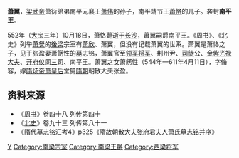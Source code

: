 '''蕭翼'''，[[梁武帝|梁武帝]]萧衍弟弟南平元襄王[[萧伟|萧伟]]的孙子，南平靖节王[[蕭恪|蕭恪]]的儿子。袭封'''南平王'''。

552年（[[大宝_(南梁)|大宝]]三年）10月18日，萧恪薨逝于[[长沙郡|长沙]]，蕭翼嗣爵南平王。《周书》、《北史》列举[[梁宣帝|萧詧]]的[[后梁_(南朝)|後梁]]宗室有[[萧欣|萧欣]]、萧翼，但没有记载萧翼的世系。萧翼是萧恪之子，见于张盈妻萧餝性的墓志铭，萧翼官至[[领军将军|领军将军]]、荆州尹、[[司徒|司徒]]公、[[光祿大夫|金紫光禄大夫]]、[[开府仪同三司|开府仪同三司]]、南平王。萧翼之女萧餝性（544年—611年4月11日），字脩容，嫁[[隋炀帝|隋炀帝]][[炀愍皇后|萧皇后]]堂舅[[隋朝|隋朝]]朝散大夫张盈。
　　
==资料来源==
*《[[周书|周书]]》卷四十八 列传第四十
*《[[北史|北史]]》卷九十三 列传第八十一
*《隋代墓志铭汇考4》p325《隋故朝散大夫张府君夫人萧氏墓志铭并序》

[[Category:兰陵萧氏|Y]]
[[Category:南梁宗室|Category:南梁宗室]]
[[Category:南梁王爵|Category:南梁王爵]]
[[Category:西梁将军|Category:西梁将军]]
